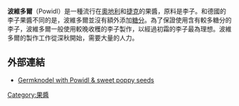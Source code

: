 
'''波維多爾'''（Powidl）是一種流行在[[奧地利|奧地利]]和[[捷克|捷克]]的果醬，原料是李子。和德國的李子果醬不同的是，波維多爾並沒有額外添加[[糖分|糖分]]。為了保證使用含有較多糖分的李子，波維多爾一般使用較晚收穫的李子製作，以經過初霜的李子最為理想。波維多爾的製作工作從深秋開始，需要大量的人力。
== 外部連結 ==
* [http://thepassionatecook.typepad.com/thepassionatecook/traditional_austrian_food/ Germknodel with Powidl & sweet poppy seeds] {{Wayback|url=http://thepassionatecook.typepad.com/thepassionatecook/traditional_austrian_food/ |date=20210128081411 }} 
[[Category:果醬|Category:果醬]]
